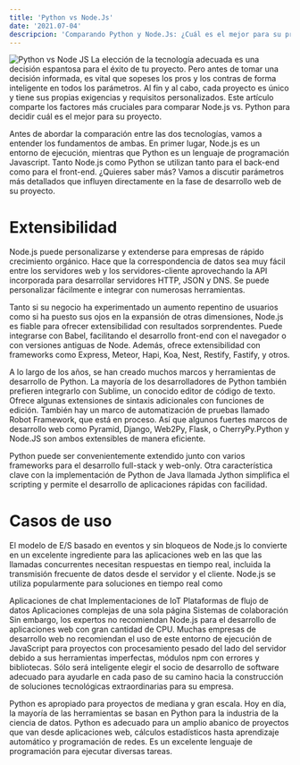 ---
title: 'Python vs Node.Js'
date: '2021.07-04'
descripcion: 'Comparando Python y Node.Js: ¿Cuál es el mejor para su proyecto?'
---
![Python vs Node JS](/images/pythonvsnodejs.png)
La elección de la tecnología adecuada es una decisión espantosa para el éxito de tu proyecto. Pero antes de tomar una decisión informada, es vital que sopeses los pros y los contras de forma inteligente en todos los parámetros. Al fin y al cabo, cada proyecto es único y tiene sus propias exigencias y requisitos personalizados. Este artículo comparte los factores más cruciales para comparar Node.js vs. Python para decidir cuál es el mejor para su proyecto.

Antes de abordar la comparación entre las dos tecnologías, vamos a entender los fundamentos de ambas. En primer lugar, Node.js es un entorno de ejecución, mientras que Python es un lenguaje de programación Javascript. Tanto Node.js como Python se utilizan tanto para el back-end como para el front-end. ¿Quieres saber más? Vamos a discutir parámetros más detallados que influyen directamente en la fase de desarrollo web de su proyecto.

# Extensibilidad
Node.js puede personalizarse y extenderse para empresas de rápido crecimiento orgánico. Hace que la correspondencia de datos sea muy fácil entre los servidores web y los servidores-cliente aprovechando la API incorporada para desarrollar servidores HTTP, JSON y DNS. Se puede personalizar fácilmente e integrar con numerosas herramientas.

Tanto si su negocio ha experimentado un aumento repentino de usuarios como si ha puesto sus ojos en la expansión de otras dimensiones, Node.js es fiable para ofrecer extensibilidad con resultados sorprendentes. Puede integrarse con Babel, facilitando el desarrollo front-end con el navegador o con versiones antiguas de Node. Además, ofrece extensibilidad con frameworks como Express, Meteor, Hapi, Koa, Nest, Restify, Fastify, y otros.

A lo largo de los años, se han creado muchos marcos y herramientas de desarrollo de Python. La mayoría de los desarrolladores de Python también prefieren integrarlo con Sublime, un conocido editor de código de texto. Ofrece algunas extensiones de sintaxis adicionales con funciones de edición. También hay un marco de automatización de pruebas llamado Robot Framework, que está en proceso. Así que algunos fuertes marcos de desarrollo web como Pyramid, Django, Web2Py, Flask, o CherryPy.Python y Node.JS son ambos extensibles de manera eficiente.

Python puede ser convenientemente extendido junto con varios frameworks para el desarrollo full-stack y web-only. Otra característica clave con la implementación de Python de Java llamada Jython simplifica el scripting y permite el desarrollo de aplicaciones rápidas con facilidad.

# Casos de uso
El modelo de E/S basado en eventos y sin bloqueos de Node.js lo convierte en un excelente ingrediente para las aplicaciones web en las que las llamadas concurrentes necesitan respuestas en tiempo real, incluida la transmisión frecuente de datos desde el servidor y el cliente. Node.js se utiliza popularmente para soluciones en tiempo real como

Aplicaciones de chat Implementaciones de IoT Plataformas de flujo de datos Aplicaciones complejas de una sola página Sistemas de colaboración Sin embargo, los expertos no recomiendan Node.js para el desarrollo de aplicaciones web con gran cantidad de CPU. Muchas empresas de desarrollo web no recomiendan el uso de este entorno de ejecución de JavaScript para proyectos con procesamiento pesado del lado del servidor debido a sus herramientas imperfectas, módulos npm con errores y bibliotecas. Sólo será inteligente elegir el socio de desarrollo de software adecuado para ayudarle en cada paso de su camino hacia la construcción de soluciones tecnológicas extraordinarias para su empresa.

Python es apropiado para proyectos de mediana y gran escala. Hoy en día, la mayoría de las herramientas se basan en Python para la industria de la ciencia de datos. Python es adecuado para un amplio abanico de proyectos que van desde aplicaciones web, cálculos estadísticos hasta aprendizaje automático y programación de redes. Es un excelente lenguaje de programación para ejecutar diversas tareas.
